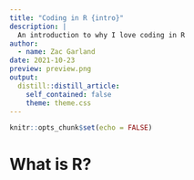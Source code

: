 ```yaml
---
title: "Coding in R {intro}"
description: |
  An introduction to why I love coding in R
author:
  - name: Zac Garland
date: 2021-10-23
preview: preview.png
output:
  distill::distill_article:
    self_contained: false
    theme: theme.css
---
```



```r
knitr::opts_chunk$set(echo = FALSE)
```


# What is R?

